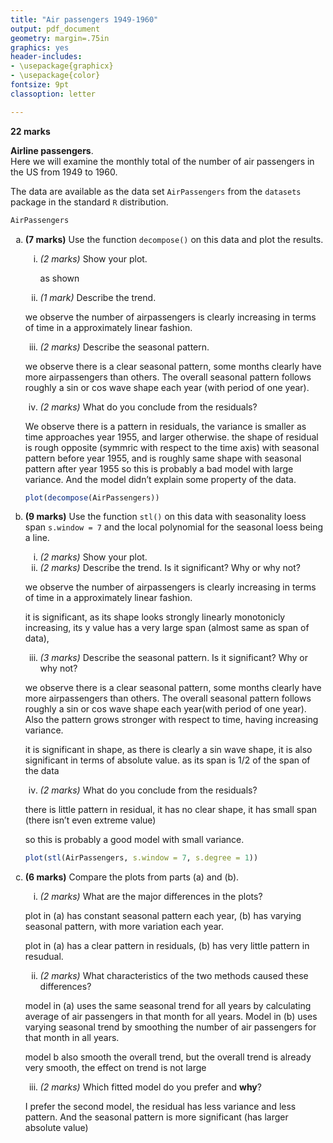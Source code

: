 ```yaml
---
title: "Air passengers 1949-1960"
output: pdf_document
geometry: margin=.75in
graphics: yes
header-includes:
- \usepackage{graphicx}
- \usepackage{color}
fontsize: 9pt
classoption: letter

---
```


**22 marks**

**Airline passengers**.   
Here we will examine the monthly total of the number of air passengers in the US from 1949 to 1960.

The data are available as the data set `AirPassengers` from the `datasets` package in the standard `R` distribution.

```r
AirPassengers
```

a. **(7 marks)** Use the function `decompose()` on this data and plot the results.  

    i. *(2 marks)* Show your plot.
        
        as shown 
    ii. *(1 mark)* Describe the trend.
    
    we observe the number of airpassengers is clearly increasing in terms of time in a approximately linear fashion.
    iii. *(2 marks)* Describe the seasonal pattern.
    
    we observe there is a clear seasonal pattern, some months clearly have more airpassengers than others. The overall seasonal pattern follows roughly a sin or cos wave shape each year (with period of one year).
    iv. *(2 marks)* What do you conclude from the residuals?
    
      We observe there is a pattern in residuals, the variance is smaller as time approaches year 1955, and larger otherwise. the shape of residual is rough opposite (symmric with respect to the time axis) with seasonal pattern before year 1955, and is roughly same shape with seasonal pattern after year 1955 so this is probably a bad model with large variance. And the model didn't explain some property of the data.
            
    ```r
    plot(decompose(AirPassengers))
    ``` 
b.  **(9 marks)** Use the function `stl()` on this data with seasonality loess span `s.window = 7` and the local polynomial for the seasonal loess being a line.

    i. *(2 marks)* Show your plot.
    ii. *(2 marks)* Describe the trend.  Is it significant? Why or why not?
    
    we observe the number of airpassengers is clearly increasing in terms of time in a approximately linear fashion.
    
    it is significant, as its shape looks strongly linearly monotonicly increasing, its y value has a very large span
    (almost same as span of data),
    
    iii. *(3 marks)* Describe the seasonal pattern.  Is it significant? Why or why not?
    
    we observe there is a clear seasonal pattern, some months clearly have more airpassengers than others. 
    The overall seasonal pattern follows roughly a sin or cos wave shape each year(with period of one year).
    Also the pattern grows stronger with respect to time, having increasing variance.
    
    it is significant in shape, as there is clearly a sin wave shape, it is also significant in terms of absolute value.
    as its span is 1/2 of the span of the data
        
    iv. *(2 marks)* What do you conclude from the residuals?
    
    there is little pattern in residual, it has no clear shape, it has small span (there isn't even extreme value)
    
    so this is probably a good model with small variance.

    ```r
    plot(stl(AirPassengers, s.window = 7, s.degree = 1))
    ``` 
c. **(6 marks)** Compare the plots from parts (a) and (b).

    i. *(2 marks)* What are the major differences in the plots?
    
    plot in (a) has constant seasonal pattern each year, (b) has varying seasonal pattern, with more variation each year.
    
    plot in (a) has a clear pattern in residuals, (b) has very little pattern in resudual.
    
    ii. *(2 marks)* What characteristics of the two methods caused these differences?
    
    model in (a) uses the same seasonal trend for all years by calculating average of air passengers in that month for all years.
    Model in (b) uses varying seasonal trend by smoothing the number of air passengers for that month in all years.
    
    model b also smooth the overall trend, but the overall trend is already very smooth, the effect on trend is not large
    
    iii. *(2 marks)*  Which fitted model do you prefer and **why**?
    
    I prefer the second model, the residual has less variance and less pattern. And the seasonal pattern is more significant (has larger absolute value)